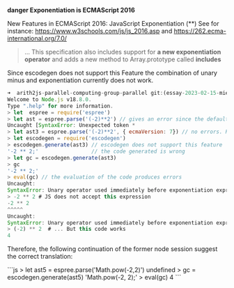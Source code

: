 
 
<Callout type="error" emoji="👾"> 

**danger Exponentiation is ECMAScript 2016**

New Features in ECMAScript 2016:  JavaScript Exponentiation (**)
See for instance: https://www.w3schools.com/js/js_2016.asp and https://262.ecma-international.org/7.0/

> ...   This specification also includes support for **a new exponentiation operator** and adds a new method to Array.prototype called **includes**

Since escodegen does not support this Feature the combination of unary minus and exponentiation currently does not work.

```js
➜  arith2js-parallel-computing-group-parallel git:(essay-2023-02-15-miercoles) ✗ node
Welcome to Node.js v18.8.0.
Type ".help" for more information.
> let  espree = require('espree')
> let ast = espree.parse('(-2)**2') // gives an error since the default compiler is ecma 5
Uncaught [SyntaxError: Unexpected token *
> let ast3 = espree.parse('(-2)**2', { ecmaVersion: 7}) // no errors. Right AST
> let escodegen = require('escodegen')
> escodegen.generate(ast3) // escodegen does not support this feature
'-2 ** 2;'                 // the code generated is wrong
> let gc = escodegen.generate(ast3)
> gc
'-2 ** 2;'
> eval(gc) // the evaluation of the code produces errors
Uncaught:
SyntaxError: Unary operator used immediately before exponentiation expression. Parenthesis must be used to disambiguate operator precedence
> -2 ** 2 # JS does not accept this expression
-2 ** 2
^^^^^
Uncaught:
SyntaxError: Unary operator used immediately before exponentiation expression. Parenthesis must be used to disambiguate operator precedence
> (-2) ** 2  # ... But this code works 
4
```
</Callout>


Therefore, the following  continuation of the former node session suggest the correct translation:

<Callout>
```js
> let ast5 = espree.parse('Math.pow(-2,2)')
undefined
> gc = escodegen.generate(ast5)
'Math.pow(-2, 2);'
> eval(gc)
4
``` 
</Callout>